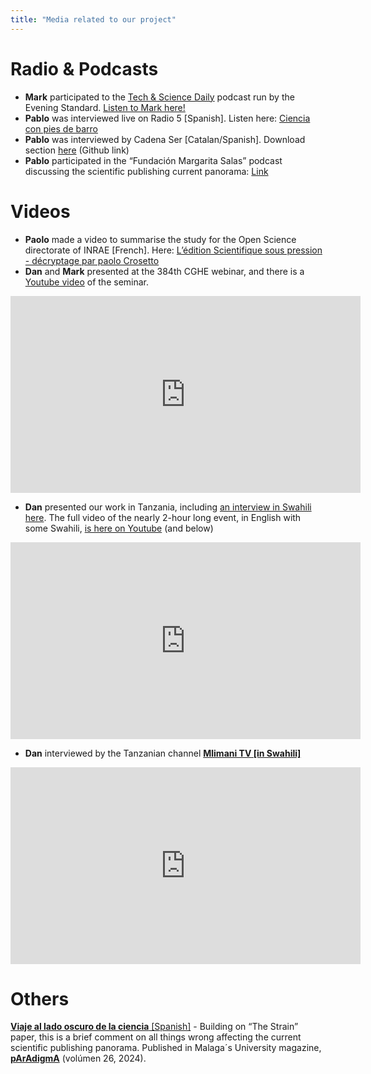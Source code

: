 ```yaml
---
title: "Media related to our project"
---
```


# Radio & Podcasts

-   **Mark** participated to the [Tech & Science Daily](https://play.acast.com/s/tech-science-daily) podcast run by the Evening Standard. [Listen to Mark here!](https://play.acast.com/s/tech-science-daily/tom-hanks-targeted-in-fake-ai-dental-plan-ad)
-   **Pablo** was interviewed live on Radio 5 \[Spanish\]. Listen here: [Ciencia con pies de barro](https://www.rtve.es/play/audios/a-hombros-de-gigantes/proliferacion-publicaciones-cientificas-ciencia-pies-barro/7006765/)
-   **Pablo** was interviewed by Cadena Ser \[Catalan/Spanish\]. Download section [here](https://github.com/the-strain-on-scientific-publishing/website/raw/main/audio/exces%20estudis.wav) (Github link)
-   **Pablo** participated in the "Fundación Margarita Salas" podcast discussing the scientific publishing current panorama: [Link](https://www.youtube.com/watch?v=RS7pcW3s3eU)

# Videos

-   **Paolo** made a video to summarise the study for the Open Science directorate of INRAE \[French\]. Here: [L'édition Scientifique sous pression - décryptage par paolo Crosetto](http://science-ouverte.inrae.fr/fr/actualites/video-ledition-scientifique-sous-pression-decryptage-de-paolo-crosetto-co-auteur-de)
-   **Dan** and **Mark** presented at the 384th CGHE webinar, and there is a [Youtube video](https://youtu.be/3cUSkNbYI08?si=x3LlOZvpJ8wib4Np) of the seminar.

<iframe width="560" height="315" src="https://www.youtube.com/embed/3cUSkNbYI08?si=x3LlOZvpJ8wib4Np" title="YouTube video player" frameborder="0" allow="accelerometer; autoplay; clipboard-write; encrypted-media; gyroscope; picture-in-picture; web-share" allowfullscreen>

</iframe>

-   **Dan** presented our work in Tanzania, including [an interview in Swahili here](https://twitter.com/thechanzo/status/1752734519726080304?s=48&t=jSK1UrM52iUTsyV5Rqbg9Q). The full video of the nearly 2-hour long event, in English with some Swahili, [is here on Youtube](https://youtu.be/IwSF0eLg44w?si=jQTg9yqY44TnoPq0) (and below)

<iframe width="560" height="315" src="https://www.youtube.com/embed/IwSF0eLg44w?si=jQTg9yqY44TnoPq0" title="YouTube video player" frameborder="0" allow="accelerometer; autoplay; clipboard-write; encrypted-media; gyroscope; picture-in-picture; web-share" allowfullscreen>

</iframe>

-   **Dan** interviewed by the Tanzanian channel [**Mlimani TV \[in Swahili\]**](https://youtu.be/CNcSDSdWCfA?si=5_iT6KY4wUrM3mpN)

<iframe width="560" height="315" src="https://www.youtube.com/embed/CNcSDSdWCfA?si=mgAhpguFgzpUdlx3" title="YouTube video player" frameborder="0" allow="accelerometer; autoplay; clipboard-write; encrypted-media; gyroscope; picture-in-picture; web-share" allowfullscreen>

</iframe>

# Others

[**Viaje al lado oscuro de la ciencia** \[Spanish\]](Slides/pArAdigmA.pdf) - Building on "The Strain" paper, this is a brief comment on all things wrong affecting the current scientific publishing panorama. Published in Malaga´s University magazine, [**pArAdigmA**](https://riuma.uma.es/xmlui/handle/10630/23) (volúmen 26, 2024).
